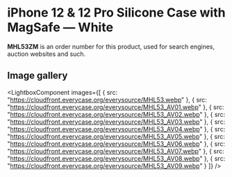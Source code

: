 
# iPhone 12 & 12 Pro Silicone Case with MagSafe — White

<Callout type='info' emoji='👉🏻'>**MHL53ZM** is an order number for this product, used for search engines, auction websites and such.</Callout>

## Image gallery

<LightboxComponent
    images={[
      {
        src: "https://cloudfront.everycase.org/everysource/MHL53.webp"
      },
      {
        src: "https://cloudfront.everycase.org/everysource/MHL53_AV01.webp"
      },
      {
        src: "https://cloudfront.everycase.org/everysource/MHL53_AV02.webp"
      },
      {
        src: "https://cloudfront.everycase.org/everysource/MHL53_AV03.webp"
      },
      {
        src: "https://cloudfront.everycase.org/everysource/MHL53_AV04.webp"
      },
      {
        src: "https://cloudfront.everycase.org/everysource/MHL53_AV05.webp"
      },
      {
        src: "https://cloudfront.everycase.org/everysource/MHL53_AV06.webp"
      },
      {
        src: "https://cloudfront.everycase.org/everysource/MHL53_AV07.webp"
      },
      {
        src: "https://cloudfront.everycase.org/everysource/MHL53_AV08.webp"
      },
      {
        src: "https://cloudfront.everycase.org/everysource/MHL53_AV09.webp"
      }
    ]}
  />
